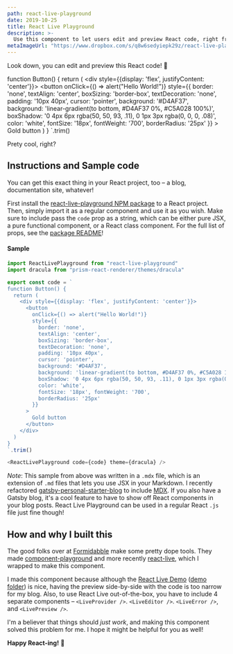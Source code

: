 ```yaml
---
path: react-live-playground
date: 2019-10-25
title: React Live Playground
description: >-
  Use this component to let users edit and preview React code, right from the browser page!
metaImageUrl: "https://www.dropbox.com/s/q8w6sedyiepk29z/react-live-play.jpg?raw=1"
---
```


Look down, you can edit and preview this React code! 🤯


function Button() {
  return (
    <div style={{display: 'flex', justifyContent: 'center'}}>
      <button
        onClick={() => alert("Hello World!")}
        style={{
          border: 'none',
          textAlign: 'center',
          boxSizing: 'border-box',
          textDecoration: 'none',
          padding: '10px 40px',
          cursor: 'pointer',
          background: '#D4AF37',
          background: 'linear-gradient(to bottom, #D4AF37 0%, #C5A028 100%)',
          boxShadow: '0 4px 6px rgba(50, 50, 93, .11), 0 1px 3px rgba(0, 0, 0, .08)',
          color: 'white',
          fontSize: '18px', fontWeight: '700',
          borderRadius: '25px'
        }}
      >
        Gold button
      </button>
    </div>
  )
}
`.trim()

<div className="react-live-playground">
  <ReactLivePlayground code={code} theme={dracula} />
</div>

Prety cool, right?

## Instructions and Sample code

You can get this exact thing in your React project, too – a blog, documentation site, whatever!

First install the [react-live-playground NPM package](https://www.npmjs.com/package/react-live-playground) to a React project. Then, simply import it as a regular component and use it as you wish. Make sure to include pass the `code` prop as a string, which can be either pure JSX, a pure functional component, or a React class component. For the full list of props, see the [package README](https://github.com/thomaswang/react-live-playground#props)!

#### Sample

```js
import ReactLivePlayground from "react-live-playground"
import dracula from "prism-react-renderer/themes/dracula"

export const code = `
function Button() {
  return (
    <div style={{display: 'flex', justifyContent: 'center'}}>
      <button
        onClick={() => alert("Hello World!")}
        style={{
          border: 'none',
          textAlign: 'center',
          boxSizing: 'border-box',
          textDecoration: 'none',
          padding: '10px 40px',
          cursor: 'pointer',
          background: '#D4AF37',
          background: 'linear-gradient(to bottom, #D4AF37 0%, #C5A028 100%)',
          boxShadow: '0 4px 6px rgba(50, 50, 93, .11), 0 1px 3px rgba(0, 0, 0, .08)',
          color: 'white',
          fontSize: '18px', fontWeight: '700',
          borderRadius: '25px'
        }}
      >
        Gold button
      </button>
    </div>
  )
}
`.trim()

<ReactLivePlayground code={code} theme={dracula} />
```

_Note_: This sample from above was written in a `.mdx` file, which is an extension of `.md` files that lets you use JSX in your Markdown. I recently refactored [gatsby-personal-starter-blog](https://github.com/thomaswang/gatsby-personal-starter-blog/commit/2bef261cb22800ac3c05f9a2e78b6cb27db1a347) to include [MDX](https://mdxjs.com/). If you also have a Gatsby blog, it's a cool feature to have to show off React components in your blog posts. React Live Playground can be used in a regular React `.js` file just fine though!

## How and why I built this

The good folks over at [Formidabble](https://github.com/FormidableLabs) make some pretty dope tools. They made [component-playground](https://github.com/FormidableLabs/component-playground) and more recently [react-live](https://github.com/FormidableLabs/react-live), which I wrapped to make this component.

I made this component because although the [React Live Demo](https://react-live.netlify.com/) ([demo folder](https://github.com/FormidableLabs/react-live/tree/master/demo)) is nice, having the preview side-by-side with the code is too narrow for my blog. Also, to use React Live out-of-the-box, you have to include 4 separate components – `<LiveProvider />`. `<LiveEditor />`. `<LiveError />`, and `<LivePreview />`.

I'm a believer that things should _just work_, and making this component solved this problem for me. I hope it might be helpful for you as well!

**Happy React-ing!** 👻
